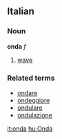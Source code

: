 ==Italian==
===Noun===
'''onda''' ''f''

# [[wave]]

===Related terms===
*[[ondare]]
*[[ondeggiare]]
*[[ondulare]]
*[[ondulazione]]

[[it:onda]]
[[hu:Onda]]